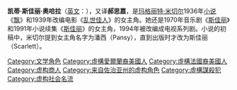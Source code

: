 {{Infobox character
| colour     = #DEDEE2
| name       = 斯佳丽·奥哈拉
| image      = Vivien Leigh as Scarlett OHara in Gone With the Wind trailer.jpg
| caption    = [[费雯·丽|费雯·丽]]在《[[乱世佳人_(电影)|乱世佳人]]》中饰演斯佳丽
| fullname   = 凯蒂·斯佳丽·奥哈拉
| first      = 《[[飄|飄]]》
| gender     = 女
| occupation =
| religion   = [[天主教會|天主教會]]
| nationality= {{flag|CSA}}
| the        =
| family     = '''杰拉尔德·奥哈拉'''（父，已故）<br />'''埃伦·罗比拉德·奥哈拉'''（母，已故）<br />'''苏珊·埃莉诺· “苏埃伦”·奥哈拉·本廷'''（妹）<br />'''卡罗琳·艾琳·“卡琳”·奥哈拉'''（妹）<br />'''小杰拉尔德·奥哈拉'''（三个弟弟，均已故）
| spouse     = '''查尔斯·汉密尔顿'''<br />（第一任，已故）<br />'''弗兰克·肯尼迪'''<br />（第二任，已故）<br />'''[[瑞德·巴特勒|瑞德·巴特勒]]'''<br />（第三任）
| children   = '''韦德·汉普顿·汉密尔顿'''<br />（与查尔斯之子）<br />'''埃拉·洛雷娜·肯尼迪'''<br />（与弗兰克之女）<br />'''尤金妮亚·维多利亚·“邦妮·布鲁”·巴特勒'''<br />（与瑞德之女；已故）<br />'''凯蒂·科拉姆·“卡特”·巴特勒'''<br />（《斯佳丽》中与瑞德之女）
| relatives  = '''兰斯顿·巴特勒'''（公，《斯佳丽》中命名；已故）<br />'''埃莉诺·巴特勒'''（续集《斯佳丽》中婆）<br />'''罗斯·巴特勒'''（叔仔，《斯佳丽》中命名）<br />'''罗斯玛丽·巴特勒'''（姑仔）<br />'''保利娜·罗比拉德'''（姨）<br />'''尤拉莉·罗比拉德'''（姨）<br />'''菲利普·罗比拉德'''（堂舅）<br />'''詹姆斯·奥哈拉'''（叔）<br />'''安德鲁·奥哈拉'''（叔）<br />'''皮埃尔·罗比拉德'''（外祖父）<br />'''索朗热·普鲁多姆·罗比拉德'''（外祖母）<br />'''凯蒂·斯佳丽·奥哈拉'''（祖母）<br />'''威尔·本廷'''（妹夫）<br />'''本廷氏'''（姨甥/姨甥女，苏埃伦与威尔之子/女）<br />'''[[梅兰尼·汉密尔顿|梅兰尼·汉密尔顿]]'''（姑）<br />'''博·威尔克斯'''（外甥）
| episode    =
| portrayer  = [[费雯·丽|费雯·丽]]（《乱世佳人》<br />[[瓊妮·威利|瓊妮·威利]]（《斯佳丽》）
| creator    = [[玛格丽特·米切尔|玛格丽特·米切尔]]
}}
'''凯蒂·斯佳丽·奥哈拉'''（[[英文|英文]]：{{lang|en|Katie Scarlett O'Hara}}），又译'''郝思嘉'''，是[[玛格丽特·米切尔|玛格丽特·米切尔]]1936年[[小说|小说]]《[[飘|飘]]》和1939年改编电影《[[乱世佳人_(电影)|乱世佳人]]》的女主角。她还是1970年音乐剧《[[斯佳丽_(音乐剧)|斯佳丽]]》和1991年小说续集《[[斯佳丽_(小说)|斯佳丽]]》的女主角，1994年被改编成电视系列剧。小说的初稿中，米切尔提到女主角名字为潘西（Pansy），直到出版时才改为斯佳丽（Scarlett）。
{{Fict-char-stub}}

{{DEFAULTSORT:O'Hara, Scarlett}}
[[Category:文学角色|Category:文学角色]]
[[Category:虛構愛爾蘭裔美國人|Category:虛構愛爾蘭裔美國人]]
[[Category:虛構法國裔美國人|Category:虛構法國裔美國人]]
[[Category:虚构商人|Category:虚构商人]]
[[Category:来自佐治亚州的虚构角色|Category:来自佐治亚州的虚构角色]]
[[Category:虛構謀殺犯|Category:虛構謀殺犯]]
[[Category:虚构社会名流|Category:虚构社会名流]]